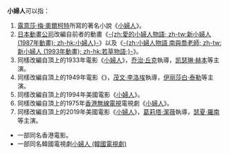 {{noteTA
|G1=Show
|G2=Movie
}}
'''小婦人'''可以指：
#[[露意莎·梅·奧爾柯特|露意莎·梅·奧爾柯特]]所寫的著名小說《[[小婦人|小婦人]]》。
#[[日本動畫公司|日本動畫公司]]改編自前者的動畫《[[愛的小婦人物語|-{zh:愛的小婦人物語; zh-tw:新小婦人 (1987年動畫); zh-hk:小婦人}-]]》以及《[[愛的小婦人物語|-{zh:小婦人物語 南與喬老師; zh-tw:新小婦人 (1993年動畫); zh-hk:若草物語;}-]]》。
#同樣改編自頂上的1933年電影《[[小婦人_(1933年電影)|小婦人]]》，[[乔治·丘克|乔治·丘克]]執導，[[凯瑟琳·赫本|凯瑟琳·赫本]]等主演。
#同樣改編自頂上的1949年電影《{{link-en|小婦人 (1949年電影)|Little Women (1949 film)|小婦人}}》，[[茂文·李洛埃|茂文·李洛埃]]執導，[[伊丽莎白·泰勒|伊丽莎白·泰勒]]等主演。
#同樣改編自頂上的1994年美國電影《[[小婦人_(1994年電影)|小婦人]]》。
#同樣改編自頂上的1975年[[香港無線電視|香港無線電視]]電視劇《[[小婦人_(香港電視劇)|小婦人]]》。
#同樣改編自頂上的2019年美國電影《[[小婦人_(2019年電影)|小婦人]]》，[[葛莉塔·潔薇|葛莉塔·潔薇]]執導，[[瑟夏·羅南|瑟夏·羅南]]等主演。
*一部同名香港電影。
*一部同名韓國電視劇[[小婦人_(韓國電視劇)|小婦人 (韓國電視劇)]]
{{disambig|Cat=三字作品消歧义}}